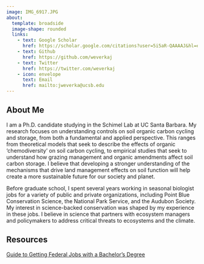```yaml
---
image: IMG_6917.JPG
about:
  template: broadside
  image-shape: rounded
  links:
    - text: Google Scholar
      href: https://scholar.google.com/citations?user=5i5aR-QAAAAJ&hl=en&oi=ao
    - text: Github
      href: https://github.com/weverkaj
    - text: Twitter
      href: https://twitter.com/weverkaj
    - icon: envelope 
      text: Email
      href: mailto:jweverka@ucsb.edu
---
```


## About Me

I am a Ph.D. candidate studying in the Schimel Lab at UC Santa Barbara. My research focuses on understanding controls on soil organic carbon cycling and storage, from both a fundamental and applied perspective. This ranges from theoretical models that seek to describe the effects of organic 'chemodiversity' on soil carbon cycling, to empirical studies that seek to understand how grazing management and organic amendments affect soil carbon storage. I believe that developing a stronger understanding of the mechanisms that drive land management effects on soil function will help create a more sustainable future for our society and planet.


Before graduate school, I spent several years working in seasonal biologist jobs for a variety of public and private organizations, including Point Blue Conservation Science, the National Park Service, and the Audubon Society. My interest in science-backed conservation was shaped by my experience in these jobs. I believe in science that partners with ecosystem managers and policymakers to address critical threats to ecosystems and the climate. 

## Resources

[Guide to Getting Federal Jobs with a Bachelor's Degree](https://docs.google.com/document/d/1cJ8_7JpzBGvyxvvMcUeJHEptQeTjF_XjI0EJ6HMXgF0/edit?usp=sharing)
